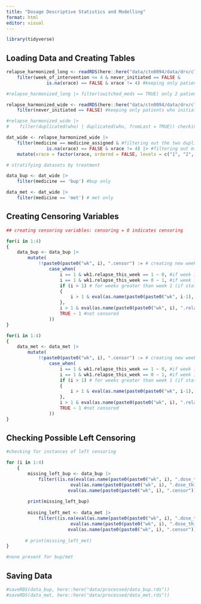 ```yaml
---
title: "Dosage Descriptive Statistics and Modelling"
format: html
editor: visual
---
```


```r
library(tidyverse)
```

## Loading Data and Creating Tables

```r
relapse_harmonized_long <- readRDS(here::here("data/ctn0094/data/drv/clean_weeks_with_relapse.rds")) |>
    filter(week_of_intervention <= 4 & never_initiated == FALSE &
               is.na(xrace) == FALSE & xrace != 4) #keeping only patients who initiated trt

#relapse_harmonized_long |> filter(switched_meds == TRUE) only 2 patients switched med, but occurred after first 4 weeks -> duplicated in wide data, these will be filtered later

relapse_harmonized_wide <- readRDS(here::here("data/ctn0094/data/drv/clean_patients_with_relapse_wide.rds")) |>
    filter(never_initiated == FALSE) #keeping only patients who initiated trt

#relapse_harmonized_wide |>
#    filter(duplicated(who) | duplicated(who, fromLast = TRUE)) checking instances of duplicates in wide data

dat_wide <- relapse_harmonized_wide |>
    filter(medicine == medicine_assigned & #filtering out the two duplicates
               is.na(xrace) == FALSE & xrace != 4) |> #filtering out missing and other races
    mutate(xrace = factor(xrace, ordered = FALSE, levels = c("1", "2", "3"))) # refactoring variables to 1, 2, 3 (since 4 was removed)

# stratifying datasets by treatment

data_bup <- dat_wide |>
    filter(medicine == 'bup') #bup only

data_met <- dat_wide |>
    filter(medicine == 'met') # met only
```

## Creating Censoring Variables

```r
## creating censoring variables: censoring = 0 indicates censoring

for(i in 1:4)
{
    data_bup <- data_bup |>
        mutate(
            !!paste0(paste0("wk", i), ".censor") := # creating new weekly censor variable
                case_when(
                    i == 1 & wk1.relapse_this_week == 1 ~ 0, #if week 1 and relapse in week 1, then censor
                    i == 1 & wk1.relapse_this_week == 0 ~ 1, #if week 1 and no relapse, then no censor
                    if (i > 1) # for weeks greater than week 1 (if statement to avoid indexing error)
                    {
                        i > 1 & eval(as.name(paste0(paste0("wk", i-1), ".censor"))) == 0 ~ 0 # if not week 1 and previous week was censor, this week is censored
                    },
                    i > 1 & eval(as.name(paste0(paste0("wk", i), ".relapse_this_week"))) == 1 ~ 0, # if not week 1 and relapse this week, then censor
                    TRUE ~ 1 #not censored
                ))
}

for(i in 1:4)
{
    data_met <- data_met |>
        mutate(
            !!paste0(paste0("wk", i), ".censor") := # creating new weekly censor variable
                case_when(
                    i == 1 & wk1.relapse_this_week == 1 ~ 0, #if week 1 and relapse in week 1, then censor
                    i == 1 & wk1.relapse_this_week == 0 ~ 1, #if week 1 and no relapse, then no censor
                    if (i > 1) # for weeks greater than week 1 (if statement to avoid indexing error)
                    {
                        i > 1 & eval(as.name(paste0(paste0("wk", i-1), ".censor"))) == 0 ~ 0 # if not week 1 and previous week was censor, this week is censored
                    },
                    i > 1 & eval(as.name(paste0(paste0("wk", i), ".relapse_this_week"))) == 1 ~ 0, # if not week 1 and relapse this week, then censor
                    TRUE ~ 1 #not censored
                ))
}
```

## Checking Possible Left Censoring

```r
#checking for instances of left censoring

for (i in 1:4)
    {
        missing_left_bup <- data_bup |>
            filter((is.na(eval(as.name(paste0(paste0("wk", i), ".dose_this_week")))) | 
                        eval(as.name(paste0(paste0("wk", i), ".dose_this_week"))) == 0) & 
                       eval(as.name(paste0(paste0("wk", i), ".censor"))) == 1)
        
        print(missing_left_bup)
        
        missing_left_met <- data_met |>
            filter((is.na(eval(as.name(paste0(paste0("wk", i), ".dose_this_week")))) | 
                        eval(as.name(paste0(paste0("wk", i), ".dose_this_week"))) == 0) & 
                       eval(as.name(paste0(paste0("wk", i), ".censor"))) == 1)
        
       # print(missing_left_met)
}

#none present for bup/met
```

## Saving Data

```r
#saveRDS(data_bup, here::here("data/processed/data_bup.rds"))
#saveRDS(data_met, here::here("data/processed/data_met.rds"))
```
